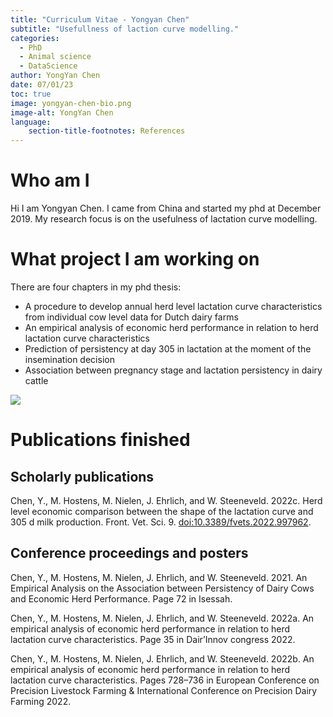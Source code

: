 ```yaml
---
title: "Curriculum Vitae - Yongyan Chen"
subtitle: "Usefullness of laction curve modelling."
categories:
  - PhD
  - Animal science
  - DataScience
author: YongYan Chen
date: 07/01/23
toc: true
image: yongyan-chen-bio.png
image-alt: YongYan Chen
language: 
    section-title-footnotes: References
---
```


# Who am I

Hi I am Yongyan Chen. I came from China and started my phd at December 2019. My research focus is on the usefulness of lactation curve modelling.

# What project I am working on

There are four chapters in my phd thesis:

-   A procedure to develop annual herd level lactation curve characteristics from individual cow level data for Dutch dairy farms
-   An empirical analysis of economic herd performance in relation to herd lactation curve characteristics
-   Prediction of persistency at day 305 in lactation at the moment of the insemination decision
-   Association between pregnancy stage and lactation persistency in dairy cattle

![](images/yongyan-chen-bio.png)

# Publications finished

## Scholarly publications

Chen, Y., M. Hostens, M. Nielen, J. Ehrlich, and W. Steeneveld. 2022c. Herd level economic comparison between the shape of the lactation curve and 305 d milk production. Front. Vet. Sci. 9. [doi:10.3389/fvets.2022.997962](https://www.frontiersin.org/articles/10.3389/fvets.2022.997962/full).

## Conference proceedings and posters

Chen, Y., M. Hostens, M. Nielen, J. Ehrlich, and W. Steeneveld. 2021. An Empirical Analysis on the Association between Persistency of Dairy Cows and Economic Herd Performance. Page 72 in Isessah.

Chen, Y., M. Hostens, M. Nielen, J. Ehrlich, and W. Steeneveld. 2022a. An empirical analysis of economic herd performance in relation to herd lactation curve characteristics. Page 35 in Dair'Innov congress 2022.

Chen, Y., M. Hostens, M. Nielen, J. Ehrlich, and W. Steeneveld. 2022b. An empirical analysis of economic herd performance in relation to herd lactation curve characteristics. Pages 728--736 in European Conference on Precision Livestock Farming & International Conference on Precision Dairy Farming 2022.

